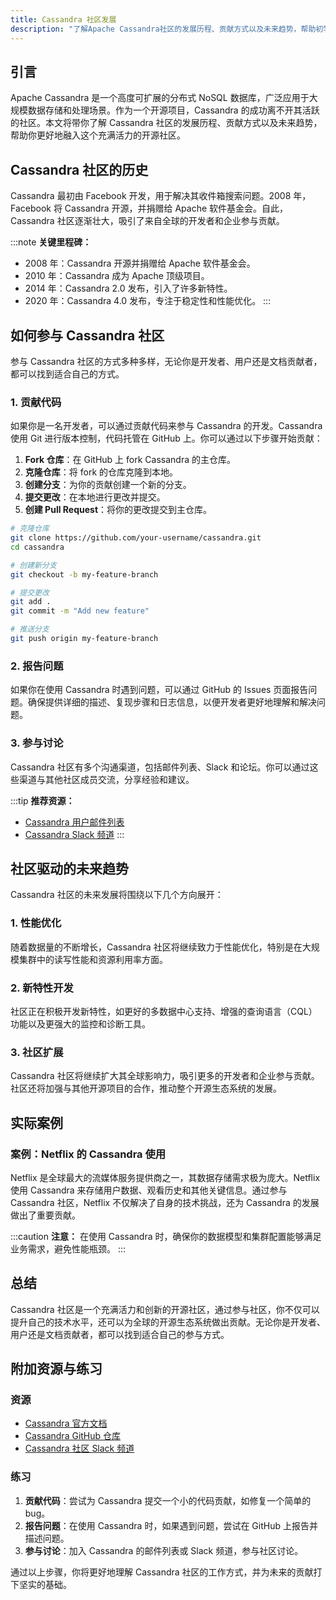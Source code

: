 ```yaml
---
title: Cassandra 社区发展
description: "了解Apache Cassandra社区的发展历程、贡献方式以及未来趋势，帮助初学者更好地融入开源社区。"
---
```


## 引言

Apache Cassandra 是一个高度可扩展的分布式 NoSQL 数据库，广泛应用于大规模数据存储和处理场景。作为一个开源项目，Cassandra 的成功离不开其活跃的社区。本文将带你了解 Cassandra 社区的发展历程、贡献方式以及未来趋势，帮助你更好地融入这个充满活力的开源社区。

## Cassandra 社区的历史

Cassandra 最初由 Facebook 开发，用于解决其收件箱搜索问题。2008 年，Facebook 将 Cassandra 开源，并捐赠给 Apache 软件基金会。自此，Cassandra 社区逐渐壮大，吸引了来自全球的开发者和企业参与贡献。

:::note
**关键里程碑：**
- 2008 年：Cassandra 开源并捐赠给 Apache 软件基金会。
- 2010 年：Cassandra 成为 Apache 顶级项目。
- 2014 年：Cassandra 2.0 发布，引入了许多新特性。
- 2020 年：Cassandra 4.0 发布，专注于稳定性和性能优化。
:::

## 如何参与 Cassandra 社区

参与 Cassandra 社区的方式多种多样，无论你是开发者、用户还是文档贡献者，都可以找到适合自己的方式。

### 1. 贡献代码

如果你是一名开发者，可以通过贡献代码来参与 Cassandra 的开发。Cassandra 使用 Git 进行版本控制，代码托管在 GitHub 上。你可以通过以下步骤开始贡献：

1. **Fork 仓库**：在 GitHub 上 fork Cassandra 的主仓库。
2. **克隆仓库**：将 fork 的仓库克隆到本地。
3. **创建分支**：为你的贡献创建一个新的分支。
4. **提交更改**：在本地进行更改并提交。
5. **创建 Pull Request**：将你的更改提交到主仓库。

```bash
# 克隆仓库
git clone https://github.com/your-username/cassandra.git
cd cassandra

# 创建新分支
git checkout -b my-feature-branch

# 提交更改
git add .
git commit -m "Add new feature"

# 推送分支
git push origin my-feature-branch
```

### 2. 报告问题

如果你在使用 Cassandra 时遇到问题，可以通过 GitHub 的 Issues 页面报告问题。确保提供详细的描述、复现步骤和日志信息，以便开发者更好地理解和解决问题。

### 3. 参与讨论

Cassandra 社区有多个沟通渠道，包括邮件列表、Slack 和论坛。你可以通过这些渠道与其他社区成员交流，分享经验和建议。

:::tip
**推荐资源：**
- [Cassandra 用户邮件列表](https://lists.apache.org/list.html?user@cassandra.apache.org)
- [Cassandra Slack 频道](https://cassandra.apache.org/community/slack/)
:::

## 社区驱动的未来趋势

Cassandra 社区的未来发展将围绕以下几个方向展开：

### 1. 性能优化

随着数据量的不断增长，Cassandra 社区将继续致力于性能优化，特别是在大规模集群中的读写性能和资源利用率方面。

### 2. 新特性开发

社区正在积极开发新特性，如更好的多数据中心支持、增强的查询语言（CQL）功能以及更强大的监控和诊断工具。

### 3. 社区扩展

Cassandra 社区将继续扩大其全球影响力，吸引更多的开发者和企业参与贡献。社区还将加强与其他开源项目的合作，推动整个开源生态系统的发展。

## 实际案例

### 案例：Netflix 的 Cassandra 使用

Netflix 是全球最大的流媒体服务提供商之一，其数据存储需求极为庞大。Netflix 使用 Cassandra 来存储用户数据、观看历史和其他关键信息。通过参与 Cassandra 社区，Netflix 不仅解决了自身的技术挑战，还为 Cassandra 的发展做出了重要贡献。

:::caution
**注意：** 在使用 Cassandra 时，确保你的数据模型和集群配置能够满足业务需求，避免性能瓶颈。
:::

## 总结

Cassandra 社区是一个充满活力和创新的开源社区，通过参与社区，你不仅可以提升自己的技术水平，还可以为全球的开源生态系统做出贡献。无论你是开发者、用户还是文档贡献者，都可以找到适合自己的参与方式。

## 附加资源与练习

### 资源
- [Cassandra 官方文档](https://cassandra.apache.org/doc/latest/)
- [Cassandra GitHub 仓库](https://github.com/apache/cassandra)
- [Cassandra 社区 Slack 频道](https://cassandra.apache.org/community/slack/)

### 练习
1. **贡献代码**：尝试为 Cassandra 提交一个小的代码贡献，如修复一个简单的 bug。
2. **报告问题**：在使用 Cassandra 时，如果遇到问题，尝试在 GitHub 上报告并描述问题。
3. **参与讨论**：加入 Cassandra 的邮件列表或 Slack 频道，参与社区讨论。

通过以上步骤，你将更好地理解 Cassandra 社区的工作方式，并为未来的贡献打下坚实的基础。